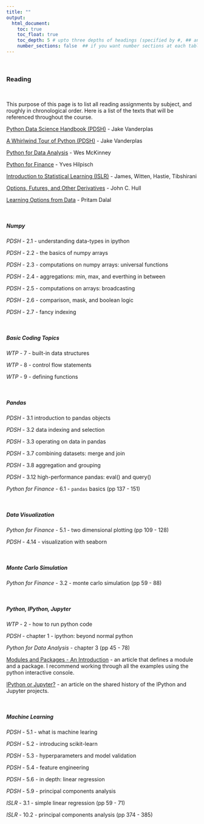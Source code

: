```yaml
---
title: ""
output:
  html_document:
    toc: true
    toc_float: true
    toc_depth: 5 # upto three depths of headings (specified by #, ## and ###)
    number_sections: false  ## if you want number sections at each table header
---
```


&nbsp;

### **Reading**

&nbsp;

This purpose of this page is to list all reading assignments by subject, and roughly in chronological order.  Here is a list of the texts that will be referenced throughout the course.


[Python Data Science Handbook (PDSH)](https://jakevdp.github.io/PythonDataScienceHandbook/) - Jake Vanderplas


[A Whirlwind Tour of Python (PDSH)](https://jakevdp.github.io/WhirlwindTourOfPython/) - Jake Vanderplas

[Python for Data Analysis](python_for_data_analysis.pdf.pdf) - Wes McKinney

[Python for Finance](python_for_finance.pdf) - Yves Hilpisch

[Introduction to Statistical Learning (ISLR)](introduction_to_statistical_learning.pdf) - James, Witten, Hastie, Tibshirani


[Options, Futures, and Other Derivatives](hull_9th_edition.pdf) - John C. Hull

[Learning Options from Data](https://pritamdalal.github.io/lod_book/) - Pritam Dalal


&nbsp;

##### Numpy

*PDSH* - 2.1 - understanding data-types in ipython

*PDSH* - 2.2 - the basics of numpy arrays

*PDSH* - 2.3 - computations on numpy arrays: universal functions

*PDSH* - 2.4 - aggregations: min, max, and everthing in between

*PDSH* - 2.5 - computations on arrays: broadcasting

*PDSH* - 2.6 - comparison, mask, and boolean logic

*PDSH* - 2.7 - fancy indexing


&nbsp;

##### Basic Coding Topics

*WTP* - 7 - built-in data structures

*WTP* - 8 - control flow statements

*WTP* - 9 - defining functions

&nbsp;

##### Pandas

*PDSH* - 3.1 introduction to pandas objects

*PDSH* - 3.2 data indexing and selection

*PDSH* - 3.3 operating on data in pandas

*PDSH* - 3.7 combining datasets: merge and join

*PDSH* - 3.8 aggregation and grouping

*PDSH* - 3.12 high-performance pandas: eval() and query()

*Python for Finance* - 6.1 - `pandas` basics (pp 137 - 151)


&nbsp;


##### Data Visualization

*Python for Finance* - 5.1 - two dimensional plotting (pp 109 - 128)

*PDSH* - 4.14 - visualization with seaborn




&nbsp;

##### Monte Carlo Simulation

*Python for Finance* - 3.2 - monte carlo simulation (pp 59 - 88)


&nbsp; 

##### Python, IPython, Jupyter

*WTP* - 2 - how to run python code

*PDSH* - chapter 1 - ipython: beyond normal python

*Python for Data Analysis* - chapter 3 (pp 45 - 78)

[Modules and Packages - An Introduction](https://realpython.com/python-modules-packages/) - an article that defines a module and a package.  I recommend working through all the examples using the python interactive console.

[IPython or Jupyter?](https://www.datacamp.com/community/blog/ipython-jupyter) - an article on the shared history of the IPython and Jupyter projects.



&nbsp; 

##### Machine Learning

*PDSH* - 5.1 - what is machine learing

*PDSH* - 5.2 - introducing scikit-learn

*PDSH* - 5.3 - hyperparameters and model validation

*PDSH* - 5.4 - feature engineering

*PDSH* - 5.6 - in depth: linear regression

*PDSH* - 5.9 - principal components analysis

<!-- *ISLR* - chapter 2 - statistical learning (pp 15 - 52)  -->

*ISLR* - 3.1 - simple linear regression (pp 59 - 71) 

*ISLR* - 10.2 - principal components analysis (pp 374 - 385)